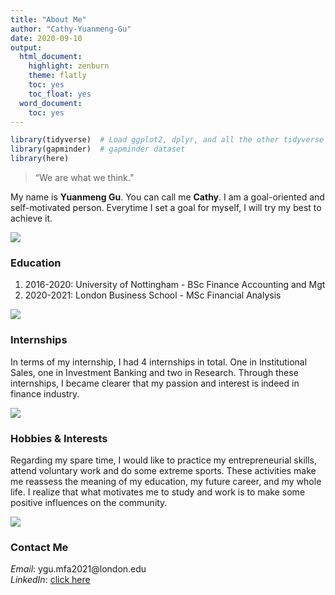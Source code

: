 ```yaml
---
title: "About Me"
author: "Cathy-Yuanmeng-Gu"
date: 2020-09-10
output:
  html_document:
    highlight: zenburn
    theme: flatly
    toc: yes
    toc_float: yes
  word_document:
    toc: yes
---
```



```r
library(tidyverse)  # Load ggplot2, dplyr, and all the other tidyverse packages
library(gapminder)  # gapminder dataset
library(here)
```

>"We are what we think."

My name is **Yuanmeng Gu**. You can call me **Cathy**. I am a goal-oriented and self-motivated person. Everytime I set a goal for myself, I will try my best to achieve it. 

![](aboutme.jpeg)

### Education

1. 2016-2020: University of Nottingham - BSc Finance Accounting and Mgt
2. 2020-2021: London Business School - MSc Financial Analysis

![](education.jpeg)

### Internships

In terms of my internship, I had 4 internships in total. One in Institutional Sales, one in Investment Banking and two in Research. Through these internships, I became clearer that my passion and interest is indeed in finance industry. 

![](work.jpg)

### Hobbies & Interests

Regarding my spare time, I would like to practice my entrepreneurial skills, attend voluntary work and do some extreme sports. These activities make me reassess the meaning of my education, my future career, and my whole life. I realize that what motivates me to study and work is to make some positive influences on the community. 

![](interests.jpeg)

### Contact Me
*Email*: ygu.mfa2021@london.edu\
*LinkedIn*: [click here](https://www.linkedin.com/in/cathy-yuanmeng-gu/)
